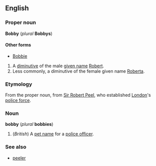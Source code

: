 ==English==
===Proper noun===
'''Bobby''' (''plural'' '''Bobbys''')

====Other forms====
*[[Bobbie]]

#A [[diminutive]] of the male [[given name]] [[Robert]].
#Less commonly, a diminutive of the female given name [[Roberta]].

===Etymology===
From the proper noun, from [[w:Robert Peel|Sir Robert Peel]], who established [[London]]'s [[police force]].

===Noun===
'''bobby''' (''plural'' '''bobbies''')

#(''British'') A [[pet name]] for a [[police officer]].

===See also===
*[[peeler]]
